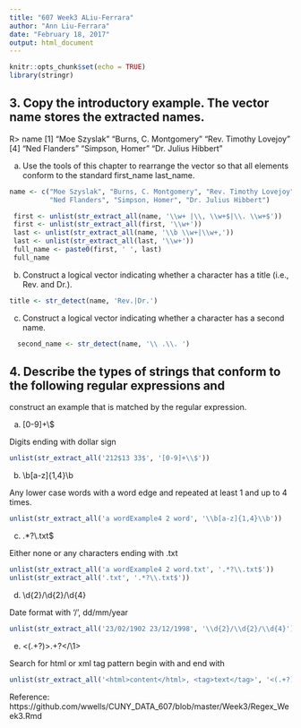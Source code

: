 ---
title: "607 Week3 ALiu-Ferrara"
author: "Ann Liu-Ferrara"
date: "February 18, 2017"
output: html_document
---

```{r setup, include=FALSE}
knitr::opts_chunk$set(echo = TRUE)
library(stringr)
```

## 3. Copy the introductory example. The vector name stores the extracted names.
R> name
[1] "Moe Szyslak" "Burns, C. Montgomery" "Rev. Timothy Lovejoy"
[4] "Ned Flanders" "Simpson, Homer" "Dr. Julius Hibbert"

(a) Use the tools of this chapter to rearrange the vector so that all elements conform to
the standard first_name last_name.
```{r echo=TRUE}
name <- c("Moe Szyslak", "Burns, C. Montgomery", "Rev. Timothy Lovejoy",
          "Ned Flanders", "Simpson, Homer", "Dr. Julius Hibbert")

 first <- unlist(str_extract_all(name, '\\w+ |\\, \\w+$|\\. \\w+$'))
 first <- unlist(str_extract_all(first, '\\w+'))
 last <- unlist(str_extract_all(name, '\\b \\w+|\\w+,'))
 last <- unlist(str_extract_all(last, '\\w+'))
 full_name <- paste0(first, ' ', last)
 full_name

```

(b) Construct a logical vector indicating whether a character has a title (i.e., Rev. and Dr.).
```{r echo = TRUE}
title <- str_detect(name, 'Rev.|Dr.')
```

(c) Construct a logical vector indicating whether a character has a second name.
```{r echo = TRUE}
  second_name <- str_detect(name, '\\ .\\. ')
```

## 4. Describe the types of strings that conform to the following regular expressions and
construct an example that is matched by the regular expression.

(a) [0-9]+\\$

  Digits ending with dollar sign
```{r echo = TRUE}
unlist(str_extract_all('212$13 33$', '[0-9]+\\$'))
```
(b) \\b[a-z]{1,4}\\b

  Any lower case words with a word edge and repeated at least 1 and up to 4 times.
```{r echo = TRUE}
unlist(str_extract_all('a wordExample4 2 word', '\\b[a-z]{1,4}\\b'))
```
(c) .*?\\.txt$

  Either none or any characters ending with .txt
```{r echo = TRUE}
unlist(str_extract_all('a wordExample4 2 word.txt', '.*?\\.txt$'))
unlist(str_extract_all('.txt', '.*?\\.txt$'))

```
(d) \\d{2}/\\d{2}/\\d{4}

  Date format with '/', dd/mm/year
```{r echo = TRUE}
unlist(str_extract_all('23/02/1902 23/12/1998', '\\d{2}/\\d{2}/\\d{4}'))

```
(e) <(.+?)>.+?</\\1>

  Search for html or xml tag pattern begin with <tag> and end with </tag>
```{r echo = TRUE}
unlist(str_extract_all('<html>content</html>, <tag>text</tag>', '<(.+?)>.+?</\\1>'))

```

Reference: 
https://github.com/wwells/CUNY_DATA_607/blob/master/Week3/Regex_Week3.Rmd
